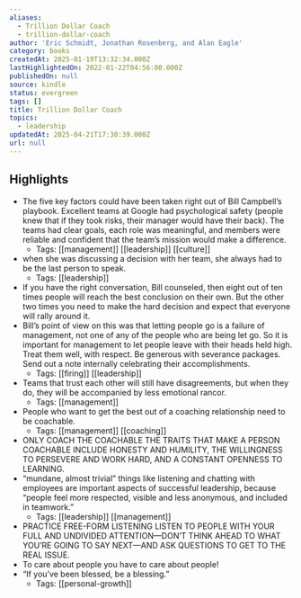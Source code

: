 ```yaml
---
aliases:
  - Trillion Dollar Coach
  - trillion-dollar-coach
author: 'Eric Schmidt, Jonathan Rosenberg, and Alan Eagle'
category: books
createdAt: 2025-01-19T13:32:34.000Z
lastHighlightedOn: 2022-01-22T04:56:00.000Z
publishedOn: null
source: kindle
status: evergreen
tags: []
title: Trillion Dollar Coach
topics:
  - leadership
updatedAt: 2025-04-21T17:30:39.000Z
url: null
---
```

## Highlights

- The five key factors could have been taken right out of Bill Campbell’s playbook. Excellent teams at Google had psychological safety (people knew that if they took risks, their manager would have their back). The teams had clear goals, each role was meaningful, and members were reliable and confident that the team’s mission would make a difference.
  - Tags: [[management]] [[leadership]] [[culture]]
- when she was discussing a decision with her team, she always had to be the last person to speak.
  - Tags: [[leadership]]
- If you have the right conversation, Bill counseled, then eight out of ten times people will reach the best conclusion on their own. But the other two times you need to make the hard decision and expect that everyone will rally around it.
- Bill’s point of view on this was that letting people go is a failure of management, not one of any of the people who are being let go. So it is important for management to let people leave with their heads held high. Treat them well, with respect. Be generous with severance packages. Send out a note internally celebrating their accomplishments.
  - Tags: [[firing]] [[leadership]]
- Teams that trust each other will still have disagreements, but when they do, they will be accompanied by less emotional rancor.
  - Tags: [[management]]
- People who want to get the best out of a coaching relationship need to be coachable.
  - Tags: [[management]] [[coaching]]
- ONLY COACH THE COACHABLE THE TRAITS THAT MAKE A PERSON COACHABLE INCLUDE HONESTY AND HUMILITY, THE WILLINGNESS TO PERSEVERE AND WORK HARD, AND A CONSTANT OPENNESS TO LEARNING.
- “mundane, almost trivial” things like listening and chatting with employees are important aspects of successful leadership, because “people feel more respected, visible and less anonymous, and included in teamwork.”
  - Tags: [[leadership]] [[management]]
- PRACTICE FREE-FORM LISTENING LISTEN TO PEOPLE WITH YOUR FULL AND UNDIVIDED ATTENTION—DON’T THINK AHEAD TO WHAT YOU’RE GOING TO SAY NEXT—AND ASK QUESTIONS TO GET TO THE REAL ISSUE.
- To care about people you have to care about people!
- “If you’ve been blessed, be a blessing.”
  - Tags: [[personal-growth]]
